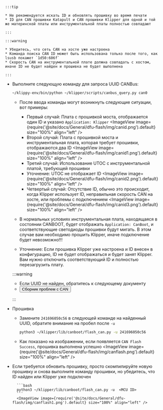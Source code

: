 


    :::tip

    * Не рекомендуется искать ID и обновлять прошивку во время печати
    * ID для CAN прошивки Katapult и CAN прошивки Klipper для одной и той же материнской платы или инструментальной платы полностью совпадают

    :::

    :::warning

    * Убедитесь, что сеть CAN на хосте уже настроена
    * Команда поиска CAN ID может быть использована только после того, как lsusb покажет `1d50:606f`
    * Скорость CAN на инструментальной плате должна совпадать с хостом, иначе ID не будет найден и прошивка не будет выполнена

    :::

* Выполните следующую команду для запроса UUID CANBus:

    ```bash
    ~/klippy-env/bin/python ~/klipper/scripts/canbus_query.py can0
    ```

    * После ввода команды могут возникнуть следующие ситуации, вот примеры:
        * Первый случай: Плата с прошивкой моста, отображается один ID и указано `Application: Klipper`
            <ImageView image={require('@site/docs/General/dfu-flash/img/canid.png').default} size="100%" align="left" />  
        * Второй случай: Плата с прошивкой моста и инструментальная плата, которая требует прошивки, отображаются два ID
            <ImageView image={require('@site/docs/General/dfu-flash/img/canid1.png').default} size="100%" align="left" />  
        * Третий случай: Использование UTOC с инструментальной платой, требующей прошивки
        * Уточнение: UTOC не отображает ID
            <ImageView image={require('@site/docs/General/dfu-flash/img/canid2.png').default} size="100%" align="left" />  
        * Четвертый случай: Отсутствие ID, обычно это происходит, когда Klipper использует ID, неправильная скорость CAN на хосте, или проблемы с подключением
            <ImageView image={require('@site/docs/General/dfu-flash/img/canid3.png').default} size="100%" align="left" />  

    * В нормальных условиях инструментальная плата, находящаяся в состоянии CANBOOT, будет отображать `Application: CanBoot`, и соответствующие светодиоды прошивки будут мигать. В этом случае вам необходимо прошить Klipper, иначе подключение будет невозможно!!!
    * Уточнение: Если прошивка Klipper уже настроена и ID внесен в конфигурацию, ID не будет отображаться и будет занят Klipper. Вам нужно отключить соответствующий ID и полностью перезагрузить плату.

    :::warning

    * Если UUID не найден, обратитесь к следующему документу  
    * <Button variant="contained" disableElevation href="/docs/DebugDoc/faq/klipper_can">Сборник проблем с CAN</Button>

    :::

* Прошивка

    * Замените `241696050c56` в следующей команде на найденный UUID, обратите внимание на пробел после `-u`
        ```bash
        python3 ~/klipper/lib/canboot/flash_can.py -u 241696050c56
        ```

    * Как показано на изображении, если появляется `CAN Flash Success`, прошивка выполнена успешно 
        <ImageView image={require('@site/docs/General/dfu-flash/img/canflash.png').default} size="100%" align="left" />  

* Если требуется обновить прошивку, просто скомпилируйте новую прошивку и снова выполните команду прошивки, но убедитесь, что ID найден или Klipper уже подключен

        ```bash
        python3 ~/klipper/lib/canboot/flash_can.py -u  <MCU ID>
        ```
        <ImageView image={require('@site/docs/General/dfu-flash/img/canflash1.png').default} size="100%" align="left" />